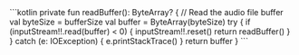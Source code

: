 <PlatformWrapper platform="android">
    ```kotlin
    private fun readBuffer(): ByteArray? {
        // Read the audio file buffer
        val byteSize = bufferSize
        val buffer = ByteArray(byteSize)
        try {
            if (inputStream!!.read(buffer) < 0) {
                inputStream!!.reset()
                return readBuffer()
            }
        } catch (e: IOException) {
            e.printStackTrace()
        }
        return buffer
    }
    ```
</PlatformWrapper>
